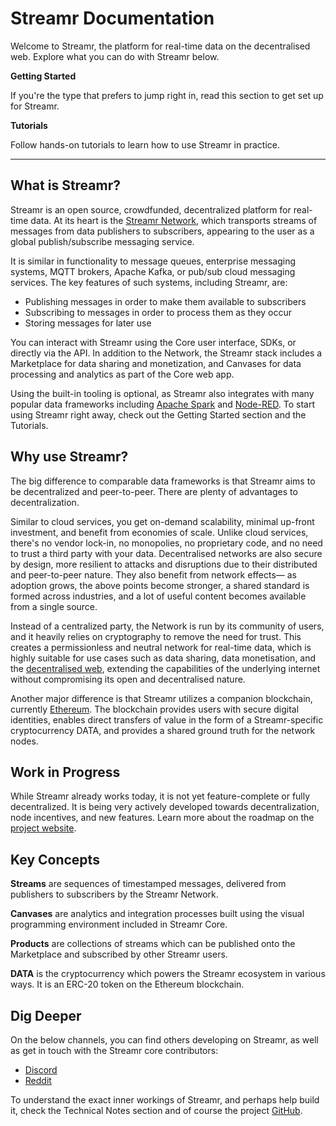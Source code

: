 


# Streamr Documentation
Welcome to Streamr, the platform for real-time data on the decentralised web. Explore what you can do with Streamr below.

<div className={styles.streamrBanner}>
    <Logo color="#FF5C00" opacity="1" className={styles.logo} />
</div>

<div className={styles.panels}>
    <Link to={docsLinks.gettingStarted} className={styles.panelTile}>
        <strong>Getting Started</strong>
        <p className={styles.jumplistText}>
            If you're the type that prefers to jump right in, read this section to get set up for Streamr.
        </p>
    </Link>
    <Link to={docsLinks.tutorials} className={styles.panelTile}>
        <strong>Tutorials</strong>
        <p className={styles.jumplistText}>
            Follow hands-on tutorials to learn how to use Streamr in practice.
        </p>
    </Link>
</div>

<hr />

## What is Streamr?
Streamr is an open source, crowdfunded, decentralized platform for real-time data. At its heart is the <a target="_blank" rel="noopener noreferrer" href={routes.site.discover.network()}>Streamr Network</a>, which transports <Link to={docsLinks.streams}>streams</Link> of messages from data publishers to subscribers, appearing to the user as a global publish/subscribe messaging service.

It is similar in functionality to message queues, enterprise messaging systems, MQTT brokers, Apache Kafka, or pub/sub cloud messaging services. The key features of such systems, including Streamr, are:

- Publishing messages in order to make them available to subscribers
- Subscribing to messages in order to process them as they occur
- Storing messages for later use

You can interact with Streamr using the <Link to={docsLinks.core}>Core</Link> user interface, <Link to={docsLinks.sdk}>SDKs</Link>, or directly via the <Link to={docsLinks.api}>API</Link>.
In addition to the Network, the Streamr stack includes a <Link to={docsLinks.marketplace}>Marketplace</Link> for data sharing and monetization, and <Link to={docsLinks.canvases}>Canvases</Link> for data processing and analytics as part of the Core web app.

Using the built-in tooling is optional, as Streamr also integrates with many popular data frameworks including <a target="_blank" rel="noopener noreferrer" href={routes.blogPosts.spark()}>Apache Spark</a> and <a target="_blank" rel="noopener noreferrer" href={routes.blogPosts.nodered()}>Node-RED</a>. To start using Streamr right away, check out the <Link to={docsLinks.gettingStarted}>Getting Started</Link> section and the <Link to={docsLinks.tutorials}>Tutorials.</Link>

## Why use Streamr?
The big difference to comparable data frameworks is that Streamr aims to be decentralized and peer-to-peer. There are plenty of advantages to decentralization.

Similar to cloud services, you get on-demand scalability, minimal up-front investment, and benefit from economies of scale. Unlike cloud services, there's no vendor lock-in, no monopolies, no proprietary code, and no need to trust a third party with your data. Decentralised networks are also secure by design, more resilient to attacks and disruptions due to their distributed and peer-to-peer nature. They also benefit from network effects— as adoption grows, the above points become stronger, a shared standard is formed across industries, and a lot of useful content becomes available from a single source.

Instead of a centralized party, the Network is run by its community of users, and it heavily relies on cryptography to remove the need for trust. This creates a permissionless and neutral network for real-time data, which is highly suitable for use cases such as data sharing, data monetisation, and the <a target="_blank" rel="noopener noreferrer" href={routes.misc.decentralizedWeb()}>decentralised web</a>, extending the capabilities of the underlying internet without compromising its open and decentralised nature.

Another major difference is that Streamr utilizes a companion blockchain, currently <a target="_blank" rel="noopener noreferrer" href="https://www.ethereum.org">Ethereum</a>. The blockchain provides users with secure digital identities, enables direct transfers of value in the form of a Streamr-specific cryptocurrency <Link to={docsLinks.dataToken}>DATA</Link>, and provides a shared ground truth for the network nodes.

## Work in Progress
While Streamr already works today, it is not yet feature-complete or fully decentralized. It is being very actively developed towards decentralization, node incentives, and new features. Learn more about the roadmap on the <a target="_blank" rel="noopener noreferrer" href={process.env.PLATFORM_ORIGIN_URL}>project website</a>.

## Key Concepts
<Link to={docsLinks.streams} className={styles.keyComponents}>
    <p><strong>Streams</strong> are sequences of timestamped messages, delivered from publishers to subscribers by the Streamr Network.</p>
</Link>
<Link to={docsLinks.canvases} className={styles.keyComponents}>
    <p><strong>Canvases</strong> are analytics and integration processes built using the visual programming environment included in Streamr Core.</p>
</Link>
<Link to={docsLinks.products} className={styles.keyComponents}>
    <p><strong>Products</strong> are collections of streams which can be published onto the Marketplace and subscribed by other Streamr users.</p>
</Link>
<Link to={docsLinks.dataToken} className={styles.keyComponents}>
    <p><strong>DATA</strong> is the cryptocurrency which powers the Streamr ecosystem in various ways. It is an ERC-20 token on the Ethereum blockchain.</p>
</Link>

## Dig Deeper
On the below channels, you can find others developing on Streamr, as well as get in touch with the Streamr core contributors:

- <a target="_blank" rel="noopener noreferrer" href={routes.community.discord()}>Discord</a>
- <a target="_blank" rel="noopener noreferrer" href={routes.community.reddit()}>Reddit</a>

To understand the exact inner workings of Streamr, and perhaps help build it, check the <Link to={docsLinks.technicalNotes}>Technical Notes</Link> section and of course the project <a target="_blank" rel="noopener noreferrer" href={routes.community.github()}>GitHub</a>.
